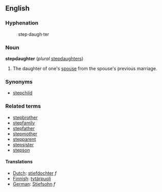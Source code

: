 ==English==

===Hyphenation===
:step&middot;daugh&middot;ter

===Noun===

'''stepdaughter''' (''plural'' [[stepdaughters]])

# The daughter of one's [[spouse]] from the spouse's previous marriage.

===Synonyms===
*[[stepchild]]

===Related terms===
*[[stepbrother]]
*[[stepfamily]]
*[[stepfather]]
*[[stepmother]]
*[[stepparent]]
*[[stepsister]]
*[[stepson]]

====Translations====
*[[Dutch]]: [[stiefdochter]] ''f''
*[[Finnish]]: [[tytärpuoli]]
*[[German]]: [[Stiefsohn]] ''f''